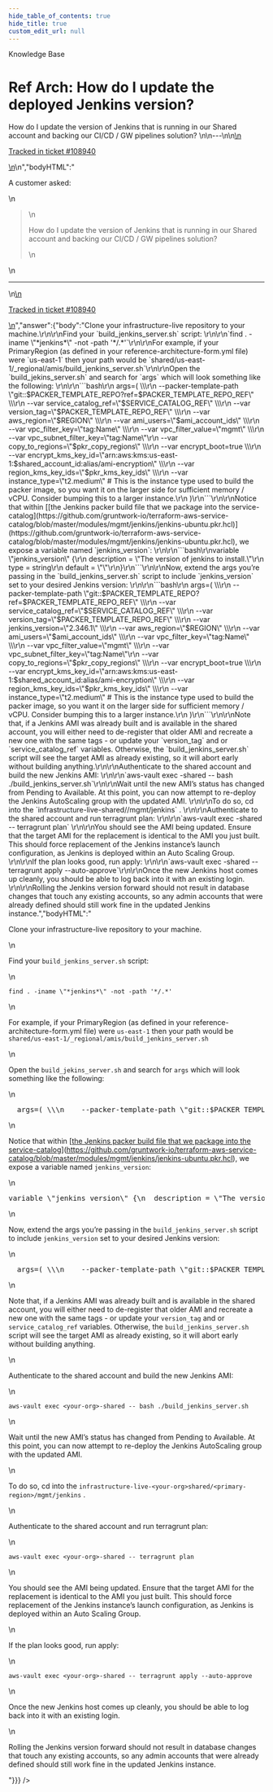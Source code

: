 ```yaml
---
hide_table_of_contents: true
hide_title: true
custom_edit_url: null
---
```



<head>
  <link rel="canonical" href="https://github.com/gruntwork-io/knowledge-base/discussions/495" />
</head>

<CenterLayout>
<span className="searchCategory">Knowledge Base</span>
<h1>Ref Arch: How do I update the deployed Jenkins version?</h1>
<GitHub discussion={{"id":"D_kwDOF8slf84AQBqP","number":495,"author":{"login":"zackproser"},"title":"Ref Arch: How do I update the deployed Jenkins version?","body":"\nA customer asked: \r\n> How do I update the version of Jenkins that is running in our Shared account and backing our CI/CD / GW pipelines solution? \n\n---\n\n<ins datetime=\"2022-07-07T20:03:35Z\">\n  <p><a href=\"https://support.gruntwork.io/hc/requests/108940\">Tracked in ticket #108940</a></p>\n</ins>\n","bodyHTML":"<p dir=\"auto\">A customer asked:</p>\n<blockquote>\n<p dir=\"auto\">How do I update the version of Jenkins that is running in our Shared account and backing our CI/CD / GW pipelines solution?</p>\n</blockquote>\n<hr>\n<ins datetime=\"2022-07-07T20:03:35Z\">\n  <p dir=\"auto\"><a href=\"https://support.gruntwork.io/hc/requests/108940\" rel=\"nofollow\">Tracked in ticket #108940</a></p>\n</ins>","answer":{"body":"Clone your infrastructure-live repository to your machine.\r\n\r\nFind your `build_jenkins_server.sh` script: \r\n\r\n`find . -iname \"*jenkins*\" -not -path '*/.*'`\r\n\r\nFor example, if your PrimaryRegion (as defined in your reference-architecture-form.yml file) were `us-east-1` then your path would be `shared/us-east-1/_regional/amis/build_jenkins_server.sh`\r\n\r\nOpen the `build_jekins_server.sh` and search for `args` which will look something like the following: \r\n\r\n```bash\r\n  args=( \\\r\n    --packer-template-path \"git::$PACKER_TEMPLATE_REPO?ref=$PACKER_TEMPLATE_REPO_REF\" \\\r\n    --var service_catalog_ref=\"$SERVICE_CATALOG_REF\" \\\r\n    --var version_tag=\"$PACKER_TEMPLATE_REPO_REF\" \\\r\n    --var aws_region=\"$REGION\" \\\r\n    --var ami_users=\"$ami_account_ids\" \\\r\n    --var vpc_filter_key=\"tag:Name\" \\\r\n    --var vpc_filter_value=\"mgmt\" \\\r\n    --var vpc_subnet_filter_key=\"tag:Name\"\r\n    --var copy_to_regions=\"$pkr_copy_regions\" \\\r\n    --var encrypt_boot=true \\\r\n    --var encrypt_kms_key_id=\"arn:aws:kms:us-east-1:$shared_account_id:alias/ami-encryption\" \\\r\n    --var region_kms_key_ids=\"$pkr_kms_key_ids\" \\\r\n    --var instance_type=\"t2.medium\" # This is the instance type used to build the packer image, so you want it on the larger side for sufficient memory / vCPU. Consider bumping this to a larger instance.\r\n  )\r\n```\r\n\r\nNotice that within [[the Jenkins packer build file that we package into the service-catalog](https://github.com/gruntwork-io/terraform-aws-service-catalog/blob/master/modules/mgmt/jenkins/jenkins-ubuntu.pkr.hcl)](https://github.com/gruntwork-io/terraform-aws-service-catalog/blob/master/modules/mgmt/jenkins/jenkins-ubuntu.pkr.hcl), we expose a variable named `jenkins_version`: \r\n\r\n```bash\r\nvariable \"jenkins_version\" {\r\n  description = \"The version of jenkins to install.\"\r\n  type        = string\r\n  default     = \"\"\r\n}\r\n```\r\n\r\nNow, extend the args you’re passing in the `build_jenkins_server.sh` script to include `jenkins_version` set to your desired Jenkins version: \r\n\r\n```bash\r\n  args=( \\\r\n    --packer-template-path \"git::$PACKER_TEMPLATE_REPO?ref=$PACKER_TEMPLATE_REPO_REF\" \\\r\n    --var service_catalog_ref=\"$SERVICE_CATALOG_REF\" \\\r\n    --var version_tag=\"$PACKER_TEMPLATE_REPO_REF\" \\\r\n    --var jenkins_version=\"2.346.1\" \\\r\n    --var aws_region=\"$REGION\" \\\r\n    --var ami_users=\"$ami_account_ids\" \\\r\n    --var vpc_filter_key=\"tag:Name\" \\\r\n    --var vpc_filter_value=\"mgmt\" \\\r\n    --var vpc_subnet_filter_key=\"tag:Name\"\r\n    --var copy_to_regions=\"$pkr_copy_regions\" \\\r\n    --var encrypt_boot=true \\\r\n    --var encrypt_kms_key_id=\"arn:aws:kms:us-east-1:$shared_account_id:alias/ami-encryption\" \\\r\n    --var region_kms_key_ids=\"$pkr_kms_key_ids\" \\\r\n    --var instance_type=\"t2.medium\" # This is the instance type used to build the packer image, so you want it on the larger side for sufficient memory / vCPU. Consider bumping this to a larger instance.\r\n  )\r\n```\r\n\r\nNote that, if a Jenkins AMI was already built and is available in the shared account, you will either need to de-register that older AMI and recreate a new one with the same tags - or update your `version_tag` and or `service_catalog_ref` variables. Otherwise, the `build_jenkins_server.sh` script will see the target AMI as already existing, so it will abort early without building anything.\r\n\r\nAuthenticate to the shared account and build the new Jenkins AMI: \r\n\r\n`aws-vault exec <your-org>-shared -- bash ./build_jenkins_server.sh`\r\n\r\nWait until the new AMI’s status has changed from Pending to Available. At this point, you can now attempt to re-deploy the Jenkins AutoScaling group with the updated AMI. \r\n\r\nTo do so, cd into the `infrastructure-live-<your-org>shared/<primary-region>/mgmt/jenkins` . \r\n\r\nAuthenticate to the shared account and run terragrunt plan: \r\n\r\n`aws-vault exec <your-org>-shared -- terragrunt plan` \r\n\r\nYou should see the AMI being updated. Ensure that the target AMI for the replacement is identical to the AMI you just built. This should force replacement of the Jenkins instance’s launch configuration, as Jenkins is deployed within an Auto Scaling Group. \r\n\r\nIf the plan looks good, run apply: \r\n\r\n`aws-vault exec <your-org>-shared -- terragrunt apply --auto-approve`\r\n\r\nOnce the new Jenkins host comes up cleanly, you should be able to log back into it with an existing login. \r\n\r\nRolling the Jenkins version forward should not result in database changes that touch any existing accounts, so any admin accounts that were already defined should still work fine in the updated Jenkins instance.","bodyHTML":"<p dir=\"auto\">Clone your infrastructure-live repository to your machine.</p>\n<p dir=\"auto\">Find your <code class=\"notranslate\">build_jenkins_server.sh</code> script:</p>\n<p dir=\"auto\"><code class=\"notranslate\">find . -iname \"*jenkins*\" -not -path '*/.*'</code></p>\n<p dir=\"auto\">For example, if your PrimaryRegion (as defined in your reference-architecture-form.yml file) were <code class=\"notranslate\">us-east-1</code> then your path would be <code class=\"notranslate\">shared/us-east-1/_regional/amis/build_jenkins_server.sh</code></p>\n<p dir=\"auto\">Open the <code class=\"notranslate\">build_jekins_server.sh</code> and search for <code class=\"notranslate\">args</code> which will look something like the following:</p>\n<div class=\"highlight highlight-source-shell notranslate position-relative overflow-auto\" dir=\"auto\" data-snippet-clipboard-copy-content=\"  args=( \\\n    --packer-template-path &quot;git::$PACKER_TEMPLATE_REPO?ref=$PACKER_TEMPLATE_REPO_REF&quot; \\\n    --var service_catalog_ref=&quot;$SERVICE_CATALOG_REF&quot; \\\n    --var version_tag=&quot;$PACKER_TEMPLATE_REPO_REF&quot; \\\n    --var aws_region=&quot;$REGION&quot; \\\n    --var ami_users=&quot;$ami_account_ids&quot; \\\n    --var vpc_filter_key=&quot;tag:Name&quot; \\\n    --var vpc_filter_value=&quot;mgmt&quot; \\\n    --var vpc_subnet_filter_key=&quot;tag:Name&quot;\n    --var copy_to_regions=&quot;$pkr_copy_regions&quot; \\\n    --var encrypt_boot=true \\\n    --var encrypt_kms_key_id=&quot;arn:aws:kms:us-east-1:$shared_account_id:alias/ami-encryption&quot; \\\n    --var region_kms_key_ids=&quot;$pkr_kms_key_ids&quot; \\\n    --var instance_type=&quot;t2.medium&quot; # This is the instance type used to build the packer image, so you want it on the larger side for sufficient memory / vCPU. Consider bumping this to a larger instance.\n  )\"><pre>  args=( \\\n    --packer-template-path <span class=\"pl-s\"><span class=\"pl-pds\">\"</span>git::<span class=\"pl-smi\">$PACKER_TEMPLATE_REPO</span>?ref=<span class=\"pl-smi\">$PACKER_TEMPLATE_REPO_REF</span><span class=\"pl-pds\">\"</span></span> \\\n    --var service_catalog_ref=<span class=\"pl-s\"><span class=\"pl-pds\">\"</span><span class=\"pl-smi\">$SERVICE_CATALOG_REF</span><span class=\"pl-pds\">\"</span></span> \\\n    --var version_tag=<span class=\"pl-s\"><span class=\"pl-pds\">\"</span><span class=\"pl-smi\">$PACKER_TEMPLATE_REPO_REF</span><span class=\"pl-pds\">\"</span></span> \\\n    --var aws_region=<span class=\"pl-s\"><span class=\"pl-pds\">\"</span><span class=\"pl-smi\">$REGION</span><span class=\"pl-pds\">\"</span></span> \\\n    --var ami_users=<span class=\"pl-s\"><span class=\"pl-pds\">\"</span><span class=\"pl-smi\">$ami_account_ids</span><span class=\"pl-pds\">\"</span></span> \\\n    --var vpc_filter_key=<span class=\"pl-s\"><span class=\"pl-pds\">\"</span>tag:Name<span class=\"pl-pds\">\"</span></span> \\\n    --var vpc_filter_value=<span class=\"pl-s\"><span class=\"pl-pds\">\"</span>mgmt<span class=\"pl-pds\">\"</span></span> \\\n    --var vpc_subnet_filter_key=<span class=\"pl-s\"><span class=\"pl-pds\">\"</span>tag:Name<span class=\"pl-pds\">\"</span></span>\n    --var copy_to_regions=<span class=\"pl-s\"><span class=\"pl-pds\">\"</span><span class=\"pl-smi\">$pkr_copy_regions</span><span class=\"pl-pds\">\"</span></span> \\\n    --var encrypt_boot=true \\\n    --var encrypt_kms_key_id=<span class=\"pl-s\"><span class=\"pl-pds\">\"</span>arn:aws:kms:us-east-1:<span class=\"pl-smi\">$shared_account_id</span>:alias/ami-encryption<span class=\"pl-pds\">\"</span></span> \\\n    --var region_kms_key_ids=<span class=\"pl-s\"><span class=\"pl-pds\">\"</span><span class=\"pl-smi\">$pkr_kms_key_ids</span><span class=\"pl-pds\">\"</span></span> \\\n    --var instance_type=<span class=\"pl-s\"><span class=\"pl-pds\">\"</span>t2.medium<span class=\"pl-pds\">\"</span></span> <span class=\"pl-c\"><span class=\"pl-c\">#</span> This is the instance type used to build the packer image, so you want it on the larger side for sufficient memory / vCPU. Consider bumping this to a larger instance.</span>\n  )</pre></div>\n<p dir=\"auto\">Notice that within [<a href=\"https://github.com/gruntwork-io/terraform-aws-service-catalog/blob/master/modules/mgmt/jenkins/jenkins-ubuntu.pkr.hcl\">the Jenkins packer build file that we package into the service-catalog</a>](<a href=\"https://github.com/gruntwork-io/terraform-aws-service-catalog/blob/master/modules/mgmt/jenkins/jenkins-ubuntu.pkr.hcl\">https://github.com/gruntwork-io/terraform-aws-service-catalog/blob/master/modules/mgmt/jenkins/jenkins-ubuntu.pkr.hcl</a>), we expose a variable named <code class=\"notranslate\">jenkins_version</code>:</p>\n<div class=\"highlight highlight-source-shell notranslate position-relative overflow-auto\" dir=\"auto\" data-snippet-clipboard-copy-content=\"variable &quot;jenkins_version&quot; {\n  description = &quot;The version of jenkins to install.&quot;\n  type        = string\n  default     = &quot;&quot;\n}\"><pre>variable <span class=\"pl-s\"><span class=\"pl-pds\">\"</span>jenkins_version<span class=\"pl-pds\">\"</span></span> {\n  description = <span class=\"pl-s\"><span class=\"pl-pds\">\"</span>The version of jenkins to install.<span class=\"pl-pds\">\"</span></span>\n  <span class=\"pl-c1\">type</span>        = string\n  default     = <span class=\"pl-s\"><span class=\"pl-pds\">\"</span><span class=\"pl-pds\">\"</span></span>\n}</pre></div>\n<p dir=\"auto\">Now, extend the args you’re passing in the <code class=\"notranslate\">build_jenkins_server.sh</code> script to include <code class=\"notranslate\">jenkins_version</code> set to your desired Jenkins version:</p>\n<div class=\"highlight highlight-source-shell notranslate position-relative overflow-auto\" dir=\"auto\" data-snippet-clipboard-copy-content=\"  args=( \\\n    --packer-template-path &quot;git::$PACKER_TEMPLATE_REPO?ref=$PACKER_TEMPLATE_REPO_REF&quot; \\\n    --var service_catalog_ref=&quot;$SERVICE_CATALOG_REF&quot; \\\n    --var version_tag=&quot;$PACKER_TEMPLATE_REPO_REF&quot; \\\n    --var jenkins_version=&quot;2.346.1&quot; \\\n    --var aws_region=&quot;$REGION&quot; \\\n    --var ami_users=&quot;$ami_account_ids&quot; \\\n    --var vpc_filter_key=&quot;tag:Name&quot; \\\n    --var vpc_filter_value=&quot;mgmt&quot; \\\n    --var vpc_subnet_filter_key=&quot;tag:Name&quot;\n    --var copy_to_regions=&quot;$pkr_copy_regions&quot; \\\n    --var encrypt_boot=true \\\n    --var encrypt_kms_key_id=&quot;arn:aws:kms:us-east-1:$shared_account_id:alias/ami-encryption&quot; \\\n    --var region_kms_key_ids=&quot;$pkr_kms_key_ids&quot; \\\n    --var instance_type=&quot;t2.medium&quot; # This is the instance type used to build the packer image, so you want it on the larger side for sufficient memory / vCPU. Consider bumping this to a larger instance.\n  )\"><pre>  args=( \\\n    --packer-template-path <span class=\"pl-s\"><span class=\"pl-pds\">\"</span>git::<span class=\"pl-smi\">$PACKER_TEMPLATE_REPO</span>?ref=<span class=\"pl-smi\">$PACKER_TEMPLATE_REPO_REF</span><span class=\"pl-pds\">\"</span></span> \\\n    --var service_catalog_ref=<span class=\"pl-s\"><span class=\"pl-pds\">\"</span><span class=\"pl-smi\">$SERVICE_CATALOG_REF</span><span class=\"pl-pds\">\"</span></span> \\\n    --var version_tag=<span class=\"pl-s\"><span class=\"pl-pds\">\"</span><span class=\"pl-smi\">$PACKER_TEMPLATE_REPO_REF</span><span class=\"pl-pds\">\"</span></span> \\\n    --var jenkins_version=<span class=\"pl-s\"><span class=\"pl-pds\">\"</span>2.346.1<span class=\"pl-pds\">\"</span></span> \\\n    --var aws_region=<span class=\"pl-s\"><span class=\"pl-pds\">\"</span><span class=\"pl-smi\">$REGION</span><span class=\"pl-pds\">\"</span></span> \\\n    --var ami_users=<span class=\"pl-s\"><span class=\"pl-pds\">\"</span><span class=\"pl-smi\">$ami_account_ids</span><span class=\"pl-pds\">\"</span></span> \\\n    --var vpc_filter_key=<span class=\"pl-s\"><span class=\"pl-pds\">\"</span>tag:Name<span class=\"pl-pds\">\"</span></span> \\\n    --var vpc_filter_value=<span class=\"pl-s\"><span class=\"pl-pds\">\"</span>mgmt<span class=\"pl-pds\">\"</span></span> \\\n    --var vpc_subnet_filter_key=<span class=\"pl-s\"><span class=\"pl-pds\">\"</span>tag:Name<span class=\"pl-pds\">\"</span></span>\n    --var copy_to_regions=<span class=\"pl-s\"><span class=\"pl-pds\">\"</span><span class=\"pl-smi\">$pkr_copy_regions</span><span class=\"pl-pds\">\"</span></span> \\\n    --var encrypt_boot=true \\\n    --var encrypt_kms_key_id=<span class=\"pl-s\"><span class=\"pl-pds\">\"</span>arn:aws:kms:us-east-1:<span class=\"pl-smi\">$shared_account_id</span>:alias/ami-encryption<span class=\"pl-pds\">\"</span></span> \\\n    --var region_kms_key_ids=<span class=\"pl-s\"><span class=\"pl-pds\">\"</span><span class=\"pl-smi\">$pkr_kms_key_ids</span><span class=\"pl-pds\">\"</span></span> \\\n    --var instance_type=<span class=\"pl-s\"><span class=\"pl-pds\">\"</span>t2.medium<span class=\"pl-pds\">\"</span></span> <span class=\"pl-c\"><span class=\"pl-c\">#</span> This is the instance type used to build the packer image, so you want it on the larger side for sufficient memory / vCPU. Consider bumping this to a larger instance.</span>\n  )</pre></div>\n<p dir=\"auto\">Note that, if a Jenkins AMI was already built and is available in the shared account, you will either need to de-register that older AMI and recreate a new one with the same tags - or update your <code class=\"notranslate\">version_tag</code> and or <code class=\"notranslate\">service_catalog_ref</code> variables. Otherwise, the <code class=\"notranslate\">build_jenkins_server.sh</code> script will see the target AMI as already existing, so it will abort early without building anything.</p>\n<p dir=\"auto\">Authenticate to the shared account and build the new Jenkins AMI:</p>\n<p dir=\"auto\"><code class=\"notranslate\">aws-vault exec &lt;your-org&gt;-shared -- bash ./build_jenkins_server.sh</code></p>\n<p dir=\"auto\">Wait until the new AMI’s status has changed from Pending to Available. At this point, you can now attempt to re-deploy the Jenkins AutoScaling group with the updated AMI.</p>\n<p dir=\"auto\">To do so, cd into the <code class=\"notranslate\">infrastructure-live-&lt;your-org&gt;shared/&lt;primary-region&gt;/mgmt/jenkins</code> .</p>\n<p dir=\"auto\">Authenticate to the shared account and run terragrunt plan:</p>\n<p dir=\"auto\"><code class=\"notranslate\">aws-vault exec &lt;your-org&gt;-shared -- terragrunt plan</code></p>\n<p dir=\"auto\">You should see the AMI being updated. Ensure that the target AMI for the replacement is identical to the AMI you just built. This should force replacement of the Jenkins instance’s launch configuration, as Jenkins is deployed within an Auto Scaling Group.</p>\n<p dir=\"auto\">If the plan looks good, run apply:</p>\n<p dir=\"auto\"><code class=\"notranslate\">aws-vault exec &lt;your-org&gt;-shared -- terragrunt apply --auto-approve</code></p>\n<p dir=\"auto\">Once the new Jenkins host comes up cleanly, you should be able to log back into it with an existing login.</p>\n<p dir=\"auto\">Rolling the Jenkins version forward should not result in database changes that touch any existing accounts, so any admin accounts that were already defined should still work fine in the updated Jenkins instance.</p>"}}} />

</CenterLayout>
  

<!-- ##DOCS-SOURCER-START
{
  "sourcePlugin": "github-discussions",
  "hash": "1daa01ae7caafbfd564da00d356f00b3"
}
##DOCS-SOURCER-END -->
